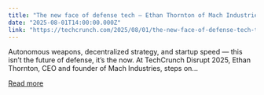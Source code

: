 ```yaml
---
title: "The new face of defense tech — Ethan Thornton of Mach Industries — takes the AI stage at TechCrunch Disrupt 2025"
date: "2025-08-01T14:00:00.000Z"
link: "https://techcrunch.com/2025/08/01/the-new-face-of-defense-tech-takes-the-ai-stage-at-techcrunch-disrupt-2025/"
---
```


Autonomous weapons, decentralized strategy, and startup speed — this isn’t the future of defense, it’s the now. At TechCrunch Disrupt 2025, Ethan Thornton, CEO and founder of Mach Industries, steps on...

[Read more](https://techcrunch.com/2025/08/01/the-new-face-of-defense-tech-takes-the-ai-stage-at-techcrunch-disrupt-2025/)
